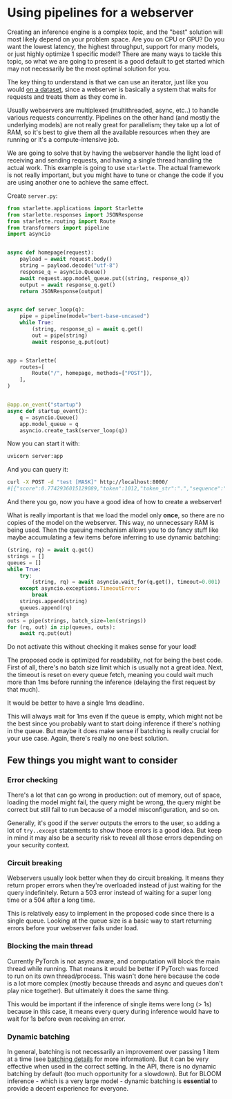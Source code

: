 # Using pipelines for a webserver

<Tip>
Creating an inference engine is a complex topic, and the "best" solution 
will most likely depend on your problem space. Are you on CPU or GPU? Do
you want the lowest latency, the highest throughput, support for
many models, or just highly optimize 1 specific model?
There are many ways to tackle this topic, so what we are going to present is a good default
to get started which may not necessarily be the most optimal solution for you.
</Tip>


The key thing to understand is that we can use an iterator, just like you would [on a
dataset](pipeline_tutorial#using-pipelines-on-a-dataset), since a webserver is basically a system that waits for requests and
treats them as they come in.

Usually webservers are multiplexed (multithreaded, async, etc..) to handle various
requests concurrently. Pipelines on the other hand (and mostly the underlying models)
are not really great for parallelism; they take up a lot of RAM, so it's best to give them all the available resources when they are running or it's a compute-intensive job.

We are going to solve that by having the webserver handle the light load of receiving
and sending requests, and having a single thread handling the actual work.
This example is going to use `starlette`. The actual framework is not really
important, but you might have to tune or change the code if you are using another
one to achieve the same effect.

Create `server.py`:

```py
from starlette.applications import Starlette
from starlette.responses import JSONResponse
from starlette.routing import Route
from transformers import pipeline
import asyncio


async def homepage(request):
    payload = await request.body()
    string = payload.decode("utf-8")
    response_q = asyncio.Queue()
    await request.app.model_queue.put((string, response_q))
    output = await response_q.get()
    return JSONResponse(output)


async def server_loop(q):
    pipe = pipeline(model="bert-base-uncased")
    while True:
        (string, response_q) = await q.get()
        out = pipe(string)
        await response_q.put(out)


app = Starlette(
    routes=[
        Route("/", homepage, methods=["POST"]),
    ],
)


@app.on_event("startup")
async def startup_event():
    q = asyncio.Queue()
    app.model_queue = q
    asyncio.create_task(server_loop(q))
```

Now you can start it with:
```bash
uvicorn server:app
```

And you can query it:
```bash
curl -X POST -d "test [MASK]" http://localhost:8000/
#[{"score":0.7742936015129089,"token":1012,"token_str":".","sequence":"test."},...]
```

And there you go, now you have a good idea of how to create a webserver!

What is really important is that we load the model only **once**, so there are no copies
of the model on the webserver. This way, no unnecessary RAM is being used.
Then the queuing mechanism allows you to do fancy stuff like maybe accumulating a few
items before inferring to use dynamic batching:

```py
(string, rq) = await q.get()
strings = []
queues = []
while True:
    try:
        (string, rq) = await asyncio.wait_for(q.get(), timeout=0.001)  # 1ms
    except asyncio.exceptions.TimeoutError:
        break
    strings.append(string)
    queues.append(rq)
strings
outs = pipe(strings, batch_size=len(strings))
for (rq, out) in zip(queues, outs):
    await rq.put(out)
```

<Tip warning={true}>
Do not activate this without checking it makes sense for your load!
</Tip>

The proposed code is optimized for readability, not for being the best code.
First of all, there's no batch size limit which is usually not a 
great idea. Next, the timeout is reset on every queue fetch, meaning you could
wait much more than 1ms before running the inference (delaying the first request 
by that much). 

It would be better to have a single 1ms deadline.

This will always wait for 1ms even if the queue is empty, which might not be the
best since you probably want to start doing inference if there's nothing in the queue.
But maybe it does make sense if batching is really crucial for your use case.
Again, there's really no one best solution.


## Few things you might want to consider

### Error checking

There's a lot that can go wrong in production: out of memory, out of space,
loading the model might fail, the query might be wrong, the query might be
correct but still fail to run because of a model misconfiguration, and so on.

Generally, it's good if the server outputs the errors to the user, so
adding a lot of `try..except` statements to show those errors is a good
idea. But keep in mind it may also be a security risk to reveal all those errors depending 
on your security context.

### Circuit breaking

Webservers usually look better when they do circuit breaking. It means they 
return proper errors when they're overloaded instead of just waiting for the query indefinitely. Return a 503 error instead of waiting for a super long time or a 504 after a long time.

This is relatively easy to implement in the proposed code since there is a single queue.
Looking at the queue size is a basic way to start returning errors before your 
webserver fails under load.

### Blocking the main thread

Currently PyTorch is not async aware, and computation will block the main
thread while running. That means it would be better if PyTorch was forced to run
on its own thread/process. This wasn't done here because the code is a lot more
complex (mostly because threads and async and queues don't play nice together).
But ultimately it does the same thing.

This would be important if the inference of single items were long (> 1s) because 
in this case, it means every query during inference would have to wait for 1s before
even receiving an error.

### Dynamic batching

In general, batching is not necessarily an improvement over passing 1 item at 
a time (see [batching details](./main_classes/pipelines#pipeline-batching) for more information). But it can be very effective
when used in the correct setting. In the API, there is no dynamic
batching by default (too much opportunity for a slowdown). But for BLOOM inference -
which is a very large model - dynamic batching is **essential** to provide a decent experience for everyone.
